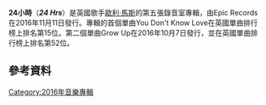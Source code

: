 {{Infobox album <!-- See Wikipedia:WikiProject_Albums -->
| Name       = 24 Hrs
| Type       = studio
| Artist     = [[歐利·馬斯|歐利·馬斯]]
| Cover      = 
| Released   = {{Start date|2016|11|11|df=yes}}
| Recorded   = 2016
| Genre      = [[流行音樂|流行]]
| Length     = 40:19
| Label      = [[Epic_Records|Epic]]
| Producer   = [[Steve_Robson|Steve Robson]]
| Last album = ''[[無懈可擊_(奧利·莫爾斯)|無懈可擊 (奧利·莫爾斯)]]''<br/>(2014)
| This album = '''''24 Hrs'''''<br/>(2016)
| Next album = 
| Misc       =
}}
'''24小時'''（'''''24 Hrs'''''）是英國歌手[[歐利·馬斯|歐利·馬斯]]的第五張錄音室專輯，由Epic Records在2016年11月11日發行。專輯的首個單曲You Don't Know Love在英國單曲排行榜上排名第15位。第二個單曲Grow Up在2016年10月7日發行，並在英國單曲排行榜上排名第52位。
==參考資料==
{{Reflist}}
[[Category:2016年音樂專輯|Category:2016年音樂專輯]]